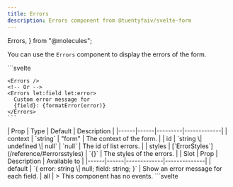 ```yaml
---
title: Errors
description: Errors component from @tuentyfaiv/svelte-form
---
```


  Errors,
} from "@molecules";

You can use the `Errors` component to display the errors of the form.

<Tabs>
  <TabItem label="Usage">
    ```svelte
    <script lang="ts">
      import { Errors } from "@tuentyfaiv/svelte-form";
    </script>

    <Errors />
    <!-- Or -->
    <Errors let:field let:error>
      Custom error message for
      {field}: {formatError(error)}
    </Errors>
    ```
  </TabItem>
  <TabItem label="Props">
    | Prop | Type | Default | Description |
    |------|------|---------|-------------|
    | context | `string` | "form" | The context of the form. |
    | id | `string \| undefined \| null` | `null` | The id of list errors. |
    | styles | [`ErrorStyles`](/reference/#errorsstyles) | `{}` | The styles of the errors. |
  </TabItem>
  <TabItem label="Slots">
    | Slot | Prop | Description | Available to |
    |------|------|-------------|--------------|
    | default | `{ error: string \| null; field: string; }` | Show an error message for each field. | all |
  </TabItem>
  <TabItem label="Events">
    > This component has no events.

  </TabItem>
</Tabs>

<Tabs>
  <TabItem label="Example">
    <Errors />
  </TabItem>
  <TabItem label="Code">
    ```svelte
    <script lang="ts">
      import {
        Field,
        Select,
        File,
        Option,
        Errors,
        faivform,
      } from "@tuentyfaiv/svelte-form";

      import type {
        FieldsSchema,
        OptionItem,
        SelectOption,
      } from "@tuentyfaiv/svelte-form";

      const schema = {
        username: {
          type: "string",
          required: true,
        },
        email: {
          type: "string",
          required: true,
        },
        avatar: "file",
        details: {
          type: "string",
          required: true,
          max: 500,
        },
        permissions: {
          type: "array",
          required: true,
          min: 2,
          item: {
            type: "string",
            required: true,
          },
        },
        categories: {
          type: "array",
          required: true,
          min: 3,
          item: {
            type: "string",
            required: true,
          },
        },
      } satisfies FieldsSchema;

      faivform({ fields: schema });

      const permissions: SelectOption[] = [
        { value: "read", label: "Read" },
        { value: "write", label: "Write" },
        { value: "delete", label: "Delete" },
      ];

      const categories: OptionItem[] = [
        { value: "news", label: "News" },
        { value: "sports", label: "Sports" },
        { value: "technology", label: "Technology" },
        { value: "entertainment", label: "Entertainment" },
        { value: "lifestyle", label: "Lifestyle" },
      ];
    </script>

    <Field label="Username:" name="username">
      <svelte:fragment slot="error">
        <small>Username is required</small>
      </svelte:fragment>
    </Field>

    <Field label="Email:" name="email" type="email">
      <svelte:fragment slot="error">
        <small>Email is required</small>
      </svelte:fragment>
    </Field>

    <File name="avatar">
      <svelte:fragment slot="error">
        <small>Avatar is required</small>
      </svelte:fragment>
    </File>

    <Field label="Details:" name="details" type="textarea">
      <svelte:fragment slot="error">
        <small>Details is required</small>
      </svelte:fragment>
    </Field>

    <Select
      label="Permissions:"
      name="permissions"
      options={permissions}
      multiple
    >
      <svelte:fragment slot="error">
        <small>Choose at least 2 permission</small>
      </svelte:fragment>
    </Select>

    <Option
      label="Categories:"
      name="categories"
      options={categories}
      multiple
    >
      <svelte:fragment slot="error">
        <small>Choose at least 3 categories</small>
      </svelte:fragment>
    </Option>

    <Errors />
    ```
  </TabItem>
</Tabs>